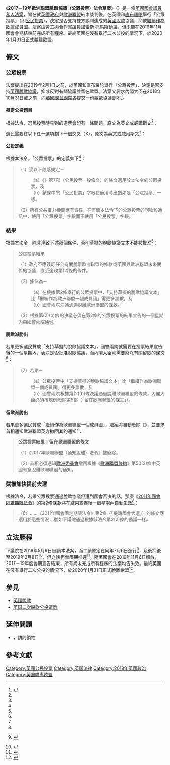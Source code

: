 {{Infobox UK legislation
| short_title   = 2017－19年歐洲聯盟脫離協議<br>（公眾投票）法令草案<Br><small>{{lang|en|European Union Withdrawal Agreement<br>(Public Vote) Bill 2017–19}}</small>
| long_title    = 本法令草案旨在規定英國與歐洲聯盟之間的脫離協議不應在英國及直布羅陀的選民就協議效力進行投票前具有效力；就該等公眾投票作出安排；及就相關目的制定條文。
| introduced_commons = [[加雷斯·托馬斯|加雷斯·托馬斯]]
| legislation_history = https://services.parliament.uk/Bills/2017-19/europeanunionwithdrawalagreementpublicvote/stages.html
| citation = [https://publications.parliament.uk/pa/bills/cbill/2017-2019/0208/18208.pdf 第208號法令草案]
| replaces = {{tsl|en|European Union (Notification of Withdrawal) Act 2017|2017年歐洲聯盟（通知脫離）法令}}<br><small>（若公投多數人支持留歐則自動廢除）</small>
| related_legislation = [[英國定期國會法|2011年定期國會法令]]<br />{{tsl|en|Political Parties, Elections and Referendums Act 2000|2000年政黨、選舉及公投法令}}
| status = expired
| type = 國會法令
| 1st_reading = {{startdate|2018|5|9}}
| 2nd_reading = {{startdate|2019|2|8}}
}}
《'''2017－19年歐洲聯盟脫離協議（公眾投票）法令草案'''》（{{lang-en|''European Union Withdrawal Agreement (Public Vote) Bill 2017–19''}}）是一條[[英国议会|英國國會]][[私人條例草案|議員私人法案]]，旨在就[[英國政府|英國政府]]與[[欧洲联盟|歐洲聯盟]]結束談判後，在英國和[[直布罗陀|直布羅陀]]舉行「公眾投票」（即[[公民投票|公民投票]]），決定是否支持雙方談判達成的[[英國脫歐|英國脫歐]]協議，抑或[[欧洲联盟成员国|繼續作為歐盟成員國]]。法案由[[勞工與合作黨|勞工與合作黨]]議員[[加雷斯·托馬斯|加雷斯·托馬斯]]動議，但未能在2019年11月國會會期結束前完成所有程序。最終英國在沒有舉行二次公投的情況下，於2020年1月31日正式脫離歐盟。

== 條文 ==
=== 公眾投票 ===
法案提出在2019年2月1日之前，於英國和直布羅陀舉行「公眾投票」，決定是否支持[[英國脫歐協議|英國脫歐協議]]，抑或反對有關協議並留在歐盟。法案又要求內閣大臣在2018年10月31日或之前，向[[威斯敏斯特宫|英國國會兩院]]各提交一份脫歐協議副本<ref name=":0">{{Cite web|title=European Union Withdrawal Agreement (Public Vote) Bill|url=https://publications.parliament.uk/pa/bills/cbill/2017-2019/0208/18208.pdf|accessdate=|author=|date=|format=|publisher=英國國會|language=en-GB|archive-date=2018-07-04|archive-url=https://web.archive.org/web/20180704212858/https://publications.parliament.uk/pa/bills/cbill/2017-2019/0208/18208.pdf|dead-url=no}}</ref>。 

==== 擬定公投題目 ====
根據法令，選民投票時見到的選票會印有一條問題，原文為[[英语|英文]]或[[威尔士语|威爾斯文]]<ref name=":0" />：{{Quotation|<poem>'''您是否支持政府草擬的聯合王國及直布羅陀脫離歐洲聯盟協議文本，抑或聯合王國應該繼續作為歐洲聯盟的一個成員國？'''</poem>}}

選民需要在以下任一選項劃下一個交叉（X），原文為英文或威爾斯文<ref name=":0" />：
{{Quotation|<poem>'''支持草擬的脫歐協議文本'''<br>'''繼續作為歐洲聯盟的一個成員國'''</poem>}}
==== 公投定義 ====
根據本法令，「公眾投票」的定義如下<ref name=":0" />：

<blockquote>

（1）受以下段落規定－

:（a）《{{tsl|en|Political Parties, Elections and Referendums Act 2000|2000年政黨、選舉及公投法令}}》第7部（公民投票一般條文）的條文適用於本法令的公眾投票，及
:（b）該條中的「公民投票」字眼在適用時應猶如是「公眾投票」一樣。

（2）所有公共權力機關應有責任，在有關本法令下的公眾投票的刊物和通訊中，使用「公眾投票」字眼而不使用「公民投票」字眼。</blockquote>

=== 結果===
根據本法令，除非達致下述兩個條件，否則草擬的脫歐協議文本不能被批准<ref name=":0" />：<blockquote>公眾投票結果

（1）政府不應簽訂任何有關脫離歐洲聯盟的條款或英國與歐洲聯盟未來關係的協議，直至達致第(2)條的條件。

（2）條件為－

:（a）在根據第2條舉行的公眾投票中，「支持草擬的脫歐協議文本」比「繼續作為歐洲聯盟一個成員國」得更多票數，及
:（b）國會兩院決議通過脫離歐洲聯盟的條款。

（3）根據第(2)(b)條的決議必須在第2條的公眾投票的結果宣告的一個星期內由國會兩院通過。</blockquote>

==== 脫歐派勝出 ====
若果更多選民贊成「支持草擬的脫歐協議文本」，國會兩院就需要在投票結果宣告後的一個星期內，表決是否批准脫歐協議，而內閣大臣則需要廢除有關留歐的條文<ref name=":0" />：

<blockquote>

（7）若果－

:（a）公眾投票中「支持草擬的脫歐協議文本」比「繼續作為歐洲聯盟一個成員國」得更多票數，及
:（b）國會兩院根據第(2)(b)條決議通過脫離歐洲聯盟的條款，內閣大臣必須按規例廢除第5部（「留在歐洲聯盟的條文」）。
</blockquote>

==== 留歐派勝出 ====
若果更多選民贊成「繼續作為歐洲聯盟一個成員國」，法案將自動廢除《{{tsl|en|European Union (Notification of Withdrawal) Act 2017|2017年歐洲聯盟（通知脫離）法令}}》，並要求首相通知歐洲聯盟英方撤回其{{tsl|en|Article 50|第50條}}的通知<ref name=":0" />：<blockquote>'''公眾投票結果：留在歐洲聯盟的條文'''

（1）《2017年歐洲聯盟（通知脫離）法令》被廢除。

（2）首相必須通知[[欧洲联盟委员会|歐洲委員會]]撤回根據《[[里斯本条约|歐洲聯盟條約]]》第50(2)條中英國有意脫離歐洲聯盟的通知。</blockquote>

=== 賦權加快提前大選 ===
根據法令，若果公眾投票通過脫歐協議但遭到國會否決的話，那麼《[[英國定期國會法|2011年國會固定期限法令]]》的第2條條款將在結果宣佈後一個星期內自動生效<ref name=":0" />：

<blockquote>（6）......《2011年國會固定期限法令》第2條（「提請國會大選」）的條文應適用於這些情況，猶如下議院通過根據該法令第2(2)條的動議一樣。</blockquote>

== 立法歷程 ==
下議院在2018年5月9日首讀本法案，而二讀原定在同年7月6日進行<ref>{{cite hansard |jurisdiction=Parliament of the United Kingdom |house=House of Commons |date=2018-05-09 |column=698 |url=https://hansard.parliament.uk/commons/2018-05-09/debates/B367AE30-ABA7-4627-9EA9-85F7098A28E0/EuropeanUnionWithdrawalAgreement(PublicVote) |title=European Union Withdrawal Agreement (Public Vote) |access-date=2020-08-22 |archive-date=2020-11-10 |archive-url=https://web.archive.org/web/20201110175049/https://hansard.parliament.uk/commons/2018-05-09/debates/B367AE30-ABA7-4627-9EA9-85F7098A28E0/EuropeanUnionWithdrawalAgreement(PublicVote) |dead-url=no }} {{Wayback|url=https://hansard.parliament.uk/commons/2018-05-09/debates/B367AE30-ABA7-4627-9EA9-85F7098A28E0/EuropeanUnionWithdrawalAgreement(PublicVote) |date=20201110175049 }}</ref>，及後押後至2019年2月8日<ref name="Parliament">{{cite web|title=European Union Withdrawal Agreement (Public Vote) Bill (HC Bill 208) — UK Parliament|url=https://services.parliament.uk/Bills/2017-19/europeanunionwithdrawalagreementpublicvote.html|website=services.parliament.uk|accessdate=2020-08-22|archive-date=2020-11-10|archive-url=https://web.archive.org/web/20201110124720/https://services.parliament.uk/Bills/2017-19/europeanunionwithdrawalagreementpublicvote.html|dead-url=no}}</ref>，但之後再無限期推遲<ref>{{cite web|url=https://www.parliament.uk/business/news/2019/february/commons-private-members-bills-8-february-2019/|title=Commons Private Members' Bills: 8 February 2019|publisher=UK Parliament|date=2019-02-08|access-date=2020-02-06|archive-date=2020-11-12|archive-url=https://web.archive.org/web/20201112020111/https://www.parliament.uk/business/news/2019/february/commons-private-members-bills-8-february-2019/|dead-url=no}}</ref>。隨著國會在[[2019年提前國會大選法令|2019年11月6日解散]]，2017－19年度會期宣告結束，所有尚未完成所有程序的法案均告失效。最終英國在沒有舉行二次公投的情況下，於2020年1月31日正式脫離歐盟<ref>{{Cite news|title=What’s Next for Britons Who Lost the Brexit Battle|url=https://www.nytimes.com/2020/01/31/world/europe/brexit-remainers.html|newspaper=The New York Times|date=2020-01-31|accessdate=2020-08-22|issn=0362-4331|language=en-US|first=Benjamin|last=Mueller|archive-date=2020-11-16|archive-url=https://web.archive.org/web/20201116215900/https://www.nytimes.com/2020/01/31/world/europe/brexit-remainers.html|dead-url=no}}</ref>。

== 參見 ==
*[[英國脫歐|英國脫歐]]
*[[英国二次脱欧公投请愿|英国二次脱欧公投请愿]]

== 延伸閱讀 ==
* {{cite news | title = Len McCluskey: Unite will back new EU referendum if members want one | url = https://www.bbc.co.uk/news/uk-politics-44686034 | work = [[英國廣播公司新聞|BBC News]] | date = 2018-07-02 | accessdate = 2020-08-22 | archive-date = 2020-11-10 | archive-url = https://web.archive.org/web/20201110124408/https://www.bbc.co.uk/news/uk-politics-44686034 | dead-url = no }}，訪問{{tsl|en|Unite the Union|團結聯盟}}領袖{{tsl|en|Len McCluskey|倫·麥高斯基}}

== 參考文獻 ==
{{reflist}}

{{英國脫歐}}
[[Category:英國公民投票|Category:英國公民投票]]
[[Category:英国法律|Category:英国法律]]
[[Category:2018年英國政治|Category:2018年英國政治]]
[[Category:英国脱离欧盟|Category:英国脱离欧盟]]